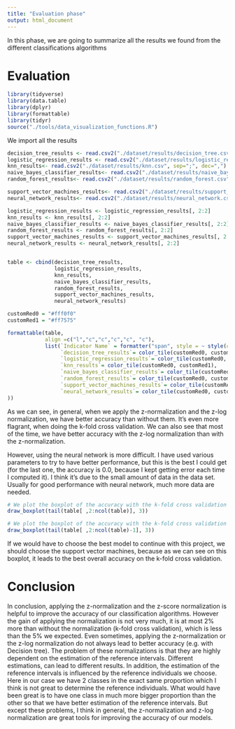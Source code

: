 ```yaml
---
title: "Evaluation phase"
output: html_document
---
```


In this phase, we are going to summarize all the results we found from the different classifications algorithms

# Evaluation

```r
library(tidyverse)
library(data.table)
library(dplyr)
library(formattable)
library(tidyr)
source("./tools/data_visualization_functions.R")
```

We import all the results
```r
decision_tree_results <- read.csv2("./dataset/results/decision_tree.csv", sep=";", dec=",")
logistic_regression_results <- read.csv2("./dataset/results/logistic_regression.csv", sep=";", dec=",")
knn_results<- read.csv2("./dataset/results/knn.csv", sep=";", dec=",")
naive_bayes_classifier_results<- read.csv2("./dataset/results/naive_bayes_classifier.csv", sep=";", dec=",")
random_forest_results<- read.csv2("./dataset/results/random_forest.csv", sep=";", dec=",")

support_vector_machines_results<- read.csv2("./dataset/results/support_vector_machines.csv", sep=";", dec=",")
neural_network_results<- read.csv2("./dataset/results/neural_network.csv", sep=";", dec=",")
```


```r
logistic_regression_results <- logistic_regression_results[, 2:2]
knn_results <- knn_results[, 2:2]
naive_bayes_classifier_results <- naive_bayes_classifier_results[, 2:2]
random_forest_results <- random_forest_results[, 2:2]
support_vector_machines_results <- support_vector_machines_results[, 2:2]
neural_network_results <- neural_network_results[, 2:2]


table <- cbind(decision_tree_results,
               logistic_regression_results,
               knn_results,
               naive_bayes_classifier_results,
               random_forest_results,
               support_vector_machines_results,
               neural_network_results)
```


```r
customRed0 = "#fff0f0"
customRed1 = "#ff7575"
```


```r
formattable(table,
            align =c("l","c","c","c","c", "c"),
            list(`Indicator Name` = formatter("span", style = ~ style(color = "grey", font.weight = "bold")), 
                 `decision_tree_results`= color_tile(customRed0, customRed1),
                 `logistic_regression_results`= color_tile(customRed0, customRed1),
                 `knn_results`= color_tile(customRed0, customRed1),
                 `naive_bayes_classifier_results`= color_tile(customRed0, customRed1),
                 `random_forest_results`= color_tile(customRed0, customRed1),
                 `support_vector_machines_results`= color_tile(customRed0, customRed1),
                 `neural_network_results`= color_tile(customRed0, customRed1)
))
```

As we can see, in general, when we apply the z-normalization and the z-log normalization, we have better accuracy than without them. It's even more flagrant, when doing the k-fold cross validation. We can also see that most of the time, we have better accuracy with the z-log normalization than with the z-normalization.

However, using the neural network is more difficult. I have used various parameters to try to have better performance, but this is the best I could get (for the last one, the accuracy is 0.0, because I kept getting error each time I computed it). I think it's due to the small amount of data in the data set. Usually for good performance with neural network, much more data are needed.

```r
# We plot the boxplot of the accuracy with the k-fold cross validation
draw_boxplot(tail(table[ ,2:ncol(table)], 3))
```

```r
# We plot the boxplot of the accuracy with the k-fold cross validation (without neural network so that we can better compared the other algorithms)
draw_boxplot(tail(table[ ,2:ncol(table)-1], 3))
```


If we would have to choose  the best model to continue with this project, we should choose the support vector machines, because as we can see on this boxplot, it leads to the best overall accuracy on the k-fold cross validation.


# Conclusion
In conclusion, applying the z-normalization and the z-score normalization is helpful to improve the accuracy of our classification algorithms. However the gain of applying the normalization is not very much, it is at most 2% more than without the normalization (k-fold cross validation), which is less than the 5% we expected. Even sometimes, applying the z-normalization or the z-log normalization do not always lead to better accuracy (e.g. with Decision tree).
The problem of these normalizations is that they are highly dependent on the estimation of the reference intervals. Different estimations, can lead to different results.
In addition, the estimation of the reference intervals is influenced by the reference individuals we choose. Here in our case we have 2 classes in the exact same proportion which I think is not great to determine the reference individuals. What would have been great is to have one class in much more bigger proportion than the other so that we have better estimation of the reference intervals.
But except these problems, I think in general, the z-normalization and z-log normalization are great tools for improving the accuracy of our models. 
